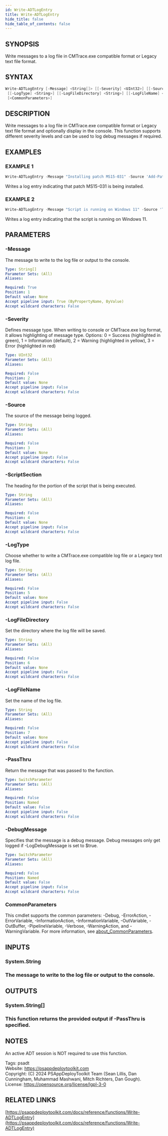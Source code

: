 ```yaml
---
id: Write-ADTLogEntry
title: Write-ADTLogEntry
hide_title: false
hide_table_of_contents: false
---
```


## SYNOPSIS

Write messages to a log file in CMTrace.exe compatible format or Legacy text file format.

## SYNTAX

```powershell
Write-ADTLogEntry [-Message] <String[]> [[-Severity] <UInt32>] [[-Source] <String>] [[-ScriptSection] <String>]
 [[-LogType] <String>] [[-LogFileDirectory] <String>] [[-LogFileName] <String>] [-PassThru] [-DebugMessage]
 [<CommonParameters>]
```

## DESCRIPTION

Write messages to a log file in CMTrace.exe compatible format or Legacy text file format and optionally display in the console.
This function supports different severity levels and can be used to log debug messages if required.

## EXAMPLES

### EXAMPLE 1

```powershell
Write-ADTLogEntry -Message "Installing patch MS15-031" -Source 'Add-Patch'
```

Writes a log entry indicating that patch MS15-031 is being installed.

### EXAMPLE 2

```powershell
Write-ADTLogEntry -Message "Script is running on Windows 11" -Source 'Test-ValidOS'
```

Writes a log entry indicating that the script is running on Windows 11.

## PARAMETERS

### -Message

The message to write to the log file or output to the console.

```yaml
Type: String[]
Parameter Sets: (All)
Aliases:

Required: True
Position: 1
Default value: None
Accept pipeline input: True (ByPropertyName, ByValue)
Accept wildcard characters: False
```

### -Severity

Defines message type.
When writing to console or CMTrace.exe log format, it allows highlighting of message type.
Options: 0 = Success (highlighted in green), 1 = Information (default), 2 = Warning (highlighted in yellow), 3 = Error (highlighted in red)

```yaml
Type: UInt32
Parameter Sets: (All)
Aliases:

Required: False
Position: 2
Default value: None
Accept pipeline input: False
Accept wildcard characters: False
```

### -Source

The source of the message being logged.

```yaml
Type: String
Parameter Sets: (All)
Aliases:

Required: False
Position: 3
Default value: None
Accept pipeline input: False
Accept wildcard characters: False
```

### -ScriptSection

The heading for the portion of the script that is being executed.

```yaml
Type: String
Parameter Sets: (All)
Aliases:

Required: False
Position: 4
Default value: None
Accept pipeline input: False
Accept wildcard characters: False
```

### -LogType

Choose whether to write a CMTrace.exe compatible log file or a Legacy text log file.

```yaml
Type: String
Parameter Sets: (All)
Aliases:

Required: False
Position: 5
Default value: None
Accept pipeline input: False
Accept wildcard characters: False
```

### -LogFileDirectory

Set the directory where the log file will be saved.

```yaml
Type: String
Parameter Sets: (All)
Aliases:

Required: False
Position: 6
Default value: None
Accept pipeline input: False
Accept wildcard characters: False
```

### -LogFileName

Set the name of the log file.

```yaml
Type: String
Parameter Sets: (All)
Aliases:

Required: False
Position: 7
Default value: None
Accept pipeline input: False
Accept wildcard characters: False
```

### -PassThru

Return the message that was passed to the function.

```yaml
Type: SwitchParameter
Parameter Sets: (All)
Aliases:

Required: False
Position: Named
Default value: False
Accept pipeline input: False
Accept wildcard characters: False
```

### -DebugMessage

Specifies that the message is a debug message.
Debug messages only get logged if -LogDebugMessage is set to $true.

```yaml
Type: SwitchParameter
Parameter Sets: (All)
Aliases:

Required: False
Position: Named
Default value: False
Accept pipeline input: False
Accept wildcard characters: False
```

### CommonParameters

This cmdlet supports the common parameters: -Debug, -ErrorAction, -ErrorVariable, -InformationAction, -InformationVariable, -OutVariable, -OutBuffer, -PipelineVariable, -Verbose, -WarningAction, and -WarningVariable. For more information, see [about_CommonParameters](http://go.microsoft.com/fwlink/?LinkID=113216).

## INPUTS

### System.String

### The message to write to the log file or output to the console.
## OUTPUTS

### System.String[]

### This function returns the provided output if -PassThru is specified.
## NOTES
An active ADT session is NOT required to use this function.

Tags: psadt<br />
Website: https://psappdeploytoolkit.com<br />
Copyright: (C) 2024 PSAppDeployToolkit Team (Sean Lillis, Dan Cunningham, Muhammad Mashwani, Mitch Richters, Dan Gough).<br />
License: https://opensource.org/license/lgpl-3-0

## RELATED LINKS

[https://psappdeploytoolkit.com/docs/reference/functions/Write-ADTLogEntry](https://psappdeploytoolkit.com/docs/reference/functions/Write-ADTLogEntry)
